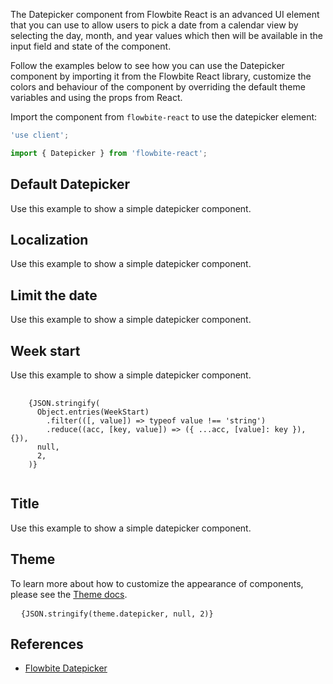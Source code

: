 
The Datepicker component from Flowbite React is an advanced UI element that you can use to allow users to pick a date from a calendar view by selecting the day, month, and year values which then will be available in the input field and state of the component.

Follow the examples below to see how you can use the Datepicker component by importing it from the Flowbite React library, customize the colors and behaviour of the component by overriding the default theme variables and using the props from React.

Import the component from `flowbite-react` to use the datepicker element:

```jsx
'use client';

import { Datepicker } from 'flowbite-react';
```

## Default Datepicker

Use this example to show a simple datepicker component.

<CodePreview title="Datepicker component">
  <Datepicker />
</CodePreview>

## Localization

Use this example to show a simple datepicker component.

<CodePreview title="Datepicker component">
  <Datepicker language="pt-BR" labelTodayButton="Hoje" labelClearButton="Limpar" />
</CodePreview>

## Limit the date

Use this example to show a simple datepicker component.

<CodePreview title="Datepicker component">
  <Datepicker minDate={new Date(2023, 0, 1)} maxDate={new Date(2023, 2, 1)} />
</CodePreview>

## Week start

Use this example to show a simple datepicker component.

<pre className="language-ts">
  <code>
    {JSON.stringify(
      Object.entries(WeekStart)
        .filter(([, value]) => typeof value !== 'string')
        .reduce((acc, [key, value]) => ({ ...acc, [value]: key }), {}),
      null,
      2,
    )}
  </code>
</pre>

<CodePreview title="Datepicker component">
  <Datepicker weekStart={WeekStart.Monday} />
</CodePreview>

## Title

Use this example to show a simple datepicker component.

<CodePreview title="Datepicker component">
  <Datepicker title="Flowbite Datepicker" />
</CodePreview>

## Theme

To learn more about how to customize the appearance of components, please see the [Theme docs](/docs/customize/theme).

<pre className="language-tsx">
  <code>{JSON.stringify(theme.datepicker, null, 2)}</code>
</pre>

## References

- [Flowbite Datepicker](https://flowbite.com/docs/plugins/datepicker/)
